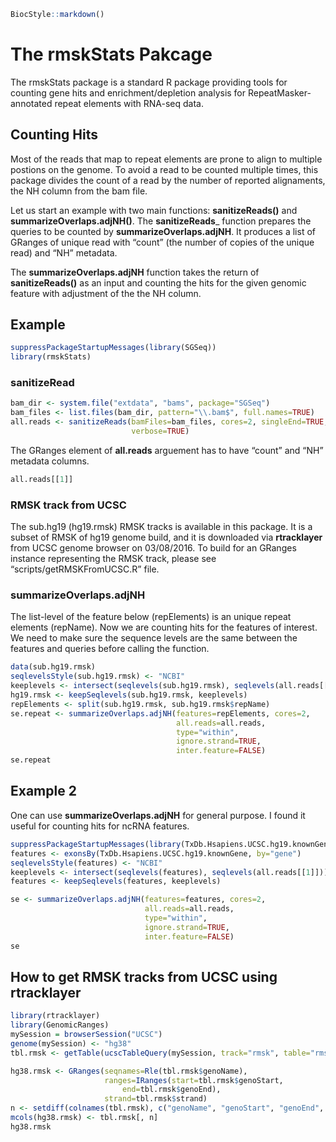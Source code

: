 <!--
%\VignetteIndexEntry{Counting Hits and Enrichment/depletion Analysis for -->
<!--Repeat Elements} 
%\VignettePackage{rmskStats}
%\VignetteEngine{knitr::knitr}
-->

```r
BiocStyle::markdown()
```

# The rmskStats Pakcage
The rmskStats package is a standard R package providing tools for
counting gene hits and enrichment/depletion analysis for
RepeatMasker-annotated repeat elements with RNA-seq data.

## Counting Hits
Most of the reads that map to repeat elements are prone to align to
multiple postions on the genome. To avoid a read to be counted
multiple times, this package divides the count of a read by the number
of reported alignaments, the NH column from the bam file.

Let us start an example with two main functions: **sanitizeReads()** and
**summarizeOverlaps.adjNH()**. The  **sanitizeReads**_ function prepares
the queries to be counted by  **summarizeOverlaps.adjNH**. It produces
a list of GRanges of unique read with "count" (the number of copies of
the unique read) and "NH" metadata. 

The **summarizeOverlaps.adjNH** function takes the return of
**sanitizeReads()** as an input and counting the hits for the given
genomic feature with adjustment of the the NH column. 

## Example
```r
suppressPackageStartupMessages(library(SGSeq))
library(rmskStats)
```

### sanitizeRead
```r
bam_dir <- system.file("extdata", "bams", package="SGSeq")
bam_files <- list.files(bam_dir, pattern="\\.bam$", full.names=TRUE)
all.reads <- sanitizeReads(bamFiles=bam_files, cores=2, singleEnd=TRUE,
                           verbose=TRUE)
```
The GRanges element of **all.reads** arguement has to have "count" and "NH" metadata columns.

```r
all.reads[[1]]
```

### RMSK track from UCSC
The sub.hg19 (hg19.rmsk)  RMSK tracks is available in this package. It is a subset of RMSK of hg19 genome build, and it is downloaded via **rtracklayer** from UCSC genome browser on 03/08/2016. To build for an GRanges instance representing the RMSK track, please see "scripts/getRMSKFromUCSC.R" file.


### summarizeOverlaps.adjNH
The list-level of the feature below (repElements) is an unique repeat elements (repName). Now we are counting hits for the features of interest. We need to make sure the sequence levels are the same between the features and queries before calling the function.

```r
data(sub.hg19.rmsk)
seqlevelsStyle(sub.hg19.rmsk) <- "NCBI"
keeplevels <- intersect(seqlevels(sub.hg19.rmsk), seqlevels(all.reads[[1]]))
hg19.rmsk <- keepSeqlevels(sub.hg19.rmsk, keeplevels)
repElements <- split(sub.hg19.rmsk, sub.hg19.rmsk$repName)
se.repeat <- summarizeOverlaps.adjNH(features=repElements, cores=2,
                                     all.reads=all.reads,
                                     type="within",
                                     ignore.strand=TRUE,
                                     inter.feature=FALSE)
se.repeat									 
```
									 

## Example 2
One can use **summarizeOverlaps.adjNH** for general purpose. I found it useful for counting hits for ncRNA features.

```r
suppressPackageStartupMessages(library(TxDb.Hsapiens.UCSC.hg19.knownGene))
features <- exonsBy(TxDb.Hsapiens.UCSC.hg19.knownGene, by="gene")
seqlevelsStyle(features) <- "NCBI"
keeplevels <- intersect(seqlevels(features), seqlevels(all.reads[[1]]))
features <- keepSeqlevels(features, keeplevels)

se <- summarizeOverlaps.adjNH(features=features, cores=2,
                              all.reads=all.reads,
                              type="within",
                              ignore.strand=TRUE,
                              inter.feature=FALSE)
se							  
```


## How to get RMSK tracks from UCSC using rtracklayer
```r
library(rtracklayer)
library(GenomicRanges)
mySession = browserSession("UCSC")
genome(mySession) <- "hg38"
tbl.rmsk <- getTable(ucscTableQuery(mySession, track="rmsk", table="rmsk"))

hg38.rmsk <- GRanges(seqnames=Rle(tbl.rmsk$genoName),
                     ranges=IRanges(start=tbl.rmsk$genoStart,
                         end=tbl.rmsk$genoEnd),
                     strand=tbl.rmsk$strand)
n <- setdiff(colnames(tbl.rmsk), c("genoName", "genoStart", "genoEnd", "strand"))
mcols(hg38.rmsk) <- tbl.rmsk[, n]
hg38.rmsk
```
